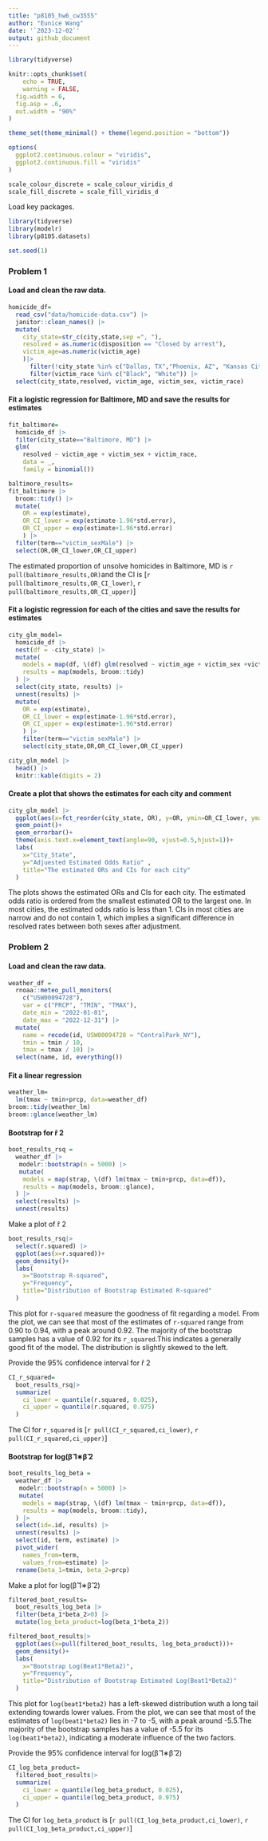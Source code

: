 ```yaml
---
title: "p8105_hw6_cw3555"
author: "Eunice Wang"
date: '`2023-12-02`'
output: github_document
---
```


```r
library(tidyverse)

knitr::opts_chunk$set(
	echo = TRUE,
	warning = FALSE,
  fig.width = 6,
  fig.asp = .6,
  out.width = "90%"
)

theme_set(theme_minimal() + theme(legend.position = "bottom"))

options(
  ggplot2.continuous.colour = "viridis",
  ggplot2.continuous.fill = "viridis"
)

scale_colour_discrete = scale_colour_viridis_d
scale_fill_discrete = scale_fill_viridis_d
```

Load key packages.

```r
library(tidyverse)
library(modelr)
library(p8105.datasets)

set.seed(1)
```

### Problem 1

#### Load and clean the raw data.

```r
homicide_df=
  read_csv("data/homicide-data.csv") |> 
  janitor::clean_names() |> 
  mutate(
    city_state=str_c(city,state,sep =", "),
    resolved = as.numeric(disposition == "Closed by arrest"), 
    victim_age=as.numeric(victim_age)
    )|> 
      filter(!city_state %in% c("Dallas, TX","Phoenix, AZ", "Kansas City, MO", "Tulsa, AL" )) |> 
      filter(victim_race %in% c("Black", "White")) |> 
  select(city_state,resolved, victim_age, victim_sex, victim_race)
```

#### Fit a logistic regression for Baltimore, MD and save the results for estimates

```r
fit_baltimore=
  homicide_df |> 
  filter(city_state=="Baltimore, MD") |> 
  glm(
    resolved ~ victim_age + victim_sex + victim_race, 
    data = _, 
    family = binomial())

baltimore_results=
fit_baltimore |> 
  broom::tidy() |> 
  mutate(
    OR = exp(estimate),
    OR_CI_lower = exp(estimate-1.96*std.error),
    OR_CI_upper = exp(estimate+1.96*std.error)
    ) |> 
  filter(term=="victim_sexMale") |> 
  select(OR,OR_CI_lower,OR_CI_upper) 
```

The estimated proportion of unsolve homicides in Baltimore, MD is `r pull(baltimore_results,OR)`and the CI is [`r pull(baltimore_results,OR_CI_lower)`, `r pull(baltimore_results,OR_CI_upper)`]


#### Fit a logistic regression for each of the cities and save the results for estimates

```r
city_glm_model=
  homicide_df |> 
  nest(df = -city_state) |> 
  mutate(
    models = map(df, \(df) glm(resolved ~ victim_age + victim_sex +victim_race, family = binomial(), data = df)),
    results = map(models, broom::tidy)
  ) |>
  select(city_state, results) |> 
  unnest(results) |> 
  mutate(
    OR = exp(estimate),
    OR_CI_lower = exp(estimate-1.96*std.error),
    OR_CI_upper = exp(estimate+1.96*std.error)
    ) |> 
    filter(term=="victim_sexMale") |> 
    select(city_state,OR,OR_CI_lower,OR_CI_upper) 

city_glm_model |> 
  head() |> 
  knitr::kable(digits = 2) 
```

#### Create a plot that shows the estimates for each city and comment

```r
city_glm_model |>  
  ggplot(aes(x=fct_reorder(city_state, OR), y=OR, ymin=OR_CI_lower, ymax=OR_CI_upper))+
  geom_point()+
  geom_errorbar()+
  theme(axis.text.x=element_text(angle=90, vjust=0.5,hjust=1))+
  labs(
    x="City_State",
    y="Adjuested Estimated Odds Ratio" ,
    title="The estimated ORs and CIs for each city"
  )
```

The plots shows the estimated ORs and CIs for each city. The estimated odds ratio is ordered from the smallest estimated OR to the largest one. In most cities, the estimated odds ratio is less than 1. CIs in most cities are narrow and do not contain 1, which implies a significant difference in resolved rates between both sexes after adjustment.

### Problem 2

#### Load and clean the raw data.

```r
weather_df = 
  rnoaa::meteo_pull_monitors(
    c("USW00094728"),
    var = c("PRCP", "TMIN", "TMAX"), 
    date_min = "2022-01-01",
    date_max = "2022-12-31") |>
  mutate(
    name = recode(id, USW00094728 = "CentralPark_NY"),
    tmin = tmin / 10,
    tmax = tmax / 10) |>
  select(name, id, everything())
```

#### Fit a linear regression
```r
weather_lm=
  lm(tmax ~ tmin+prcp, data=weather_df)
broom::tidy(weather_lm)
broom::glance(weather_lm)
```

#### Bootstrap for r̂ 2

```r
boot_results_rsq = 
  weather_df |> 
   modelr::bootstrap(n = 5000) |> 
   mutate(
    models = map(strap, \(df) lm(tmax ~ tmin+prcp, data=df)),
    results = map(models, broom::glance),
  ) |> 
  select(results) |> 
  unnest(results) 
```

Make a plot of r̂ 2

```r
boot_results_rsq|> 
  select(r.squared) |> 
  ggplot(aes(x=r.squared))+
  geom_density()+
  labs(
    x="Bootstrap R-squared",
    y="Frequency",
    title="Distribution of Bootstrap Estimated R-squared"
  )
```

This plot for `r-squared` measure the goodness of fit regarding a model. From the plot, we can see that most of the estimates of `r-squared` range from 0.90 to 0.94, with a peak around 0.92. The majority of the bootstrap samples has a value of 0.92 for its `r_squared`.This indicates a generally good fit of the model. The distribution is slightly skewed to the left.

Provide the 95% confidence interval for r̂ 2
```r
CI_r_squared=
  boot_results_rsq|> 
  summarize(
    ci_lower = quantile(r.squared, 0.025),
    ci_upper = quantile(r.squared, 0.975)
  ) 
```
The CI for `r_squared` is [`r pull(CI_r_squared,ci_lower)`, `r pull(CI_r_squared,ci_upper)`]

#### Bootstrap for  log(β̂ 1∗β̂ 2

```r
boot_results_log_beta = 
  weather_df |> 
   modelr::bootstrap(n = 5000) |> 
   mutate(
    models = map(strap, \(df) lm(tmax ~ tmin+prcp, data=df)),
    results = map(models, broom::tidy),
  ) |> 
  select(id=.id, results) |> 
  unnest(results) |> 
  select(id, term, estimate) |> 
  pivot_wider(
    names_from=term,
    values_from=estimate) |> 
  rename(beta_1=tmin, beta_2=prcp)
```

Make a plot for log(β̂ 1∗β̂ 2)

```r
filtered_boot_results=
  boot_results_log_beta |> 
  filter(beta_1*beta_2>0) |> 
  mutate(log_beta_product=log(beta_1*beta_2))

filtered_boot_results|> 
  ggplot(aes(x=pull(filtered_boot_results, log_beta_product)))+
  geom_density()+
  labs(
    x="Bootstrap Log(Beat1*Beta2)",
    y="Frequency",
    title="Distribution of Bootstrap Estimated Log(Beat1*Beta2)"
  )
```

This plot for `log(beat1*beta2)` has a left-skewed distribution wuth a long tail extending towards lower values. From the plot, we can see that most of the estimates of `log(beat1*beta2)` lies in -7 to -5, with a peak around -5.5.The majority of the bootstrap samples has a value of -5.5 for its `log(beat1*beta2)`, indicating a moderate influence of the two factors.

Provide the 95% confidence interval for log(β̂ 1∗β̂ 2)

```r
CI_log_beta_product=
  filtered_boot_results|> 
  summarize(
    ci_lower = quantile(log_beta_product, 0.025),
    ci_upper = quantile(log_beta_product, 0.975)
  )
```

The CI for `log_beta_product` is [`r pull(CI_log_beta_product,ci_lower)`, `r pull(CI_log_beta_product,ci_upper)`]
